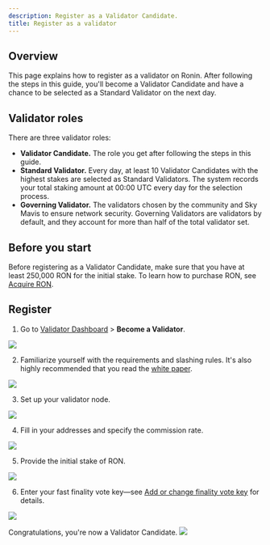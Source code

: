```yaml
---
description: Register as a Validator Candidate.
title: Register as a validator
---
```



## Overview

This page explains how to register as a validator on Ronin.
After following the steps in this guide, you'll become a
Validator Candidate and have a chance to be selected as a
Standard Validator on the next day.

## Validator roles

There are three validator roles:

* **Validator Candidate.** The role you get after following the steps
in this guide.
* **Standard Validator.** Every day, at least 10 Validator Candidates
with the highest stakes are selected as Standard Validators.
The system records your total staking amount at 00:00 UTC every day
for the selection process. 
* **Governing Validator.** The validators chosen by the community and
Sky Mavis to ensure network security. Governing Validators are
validators by default, and they account for more than half of the
total validator set.

## Before you start

Before registering as a Validator Candidate, make sure that you have at least 250,000 RON for the initial stake. To learn how to purchase RON, see [Acquire RON](./../../basics/acquire-ron.mdx).

## Register

1. Go to [Validator Dashboard](https://validator.roninchain.com/) > **Become a Validator**. 
<img src={becomeValidator} width={1280} />

2. Familiarize yourself with the requirements and slashing rules. 
It's also highly recommended that you read the
[white paper](./../../basics/white-paper.md).
<img src={stepOne} width={1280} />

3. Set up your validator node.
<img src={stepTwo} width={1280} />

4. Fill in your addresses and specify the commission rate.
<img src={stepThree} width={1280} />

5. Provide the initial stake of RON.
<img src={stepFour} width={1280} />

6. Enter your fast finality vote key—see [Add or change finality vote key](../manage/finality-vote-key.mdx) for details.
<img src={stepFive} width={1280} />

Congratulations, you're now a Validator Candidate.
<img src={stepSix} width={1280} />

